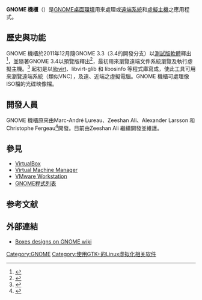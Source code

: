 {{NoteTA|G1=IT}}
{{Infobox software
| name                 = GNOME
| title                = GNOME 機櫃
| screenshot           = 
| caption              = 
| developer            = GNOME開發者
| frequently updated   = yes
| status               = 活躍
| programming language = [[C语言|C]]、[[Vala|Vala]]
| platform             = [[GNOME|GNOME]]
| website              = {{URL|https://wiki.gnome.org/Apps/Boxes}}
}}
'''GNOME 機櫃'''（{{lang-en|'''GNOME Boxes'''}}）是[[GNOME|GNOME桌面環境]]用來處理或[[遠端桌面|遠端系統]]和[[虛擬主機|虛擬主機]]之應用程式。

==歷史與功能==
GNOME 機櫃於2011年12月隨GNOME 3.3（3.4的開發分支）以[[Beta|測試版軟體]]釋出<ref>{{cite web |url=http://www.h-online.com/open/news/item/GNOME-developers-create-Boxes-for-virtualisation-1383765.html |title=GNOME developers create Boxes for virtualisation |publisher=The H |date=2011-11-23 |accessdate=2014-12-27 |archive-date=2014-12-27 |archive-url=https://web.archive.org/web/20141227124817/http://www.h-online.com/open/news/item/GNOME-developers-create-Boxes-for-virtualisation-1383765.html |dead-url=no }}</ref>，並隨著GNOME 3.4以預覽版釋出<ref>{{cite web |url=http://www.phoronix.com/scan.php?page=news_item&px=MTAzMTM |title=A Second Release Of GNOME Boxes Is Boxed Up |publisher=Phoronix |work=Michael Larabel |date=2011-12-21 |accessdate=2014-12-27 |archive-date=2014-12-27 |archive-url=https://web.archive.org/web/20141227125734/http://www.phoronix.com/scan.php?page=news_item&px=MTAzMTM |dead-url=no }}</ref>，最初用來瀏覽遠端文件系統瀏覽及執行虛擬主機。<ref>{{cite web|url=http://wiki.gnome.org/ThreePointThree/Features/Boxes|title=Boxes on GNOME wiki! GNOME 3.3.x Development Series|accessdate=2012-09-30|archive-date=2014-12-23|archive-url=https://web.archive.org/web/20141223020909/https://wiki.gnome.org/ThreePointThree/Features/Boxes|dead-url=no}}</ref> 起初是以[[libvirt|libvirt]]、libvirt-glib 和 libosinfo 等程式庫寫成，使此工具可用來瀏覽遠端系統（類似VNC），及遠、近端之虛擬電腦。GNOME 機櫃可處理像ISO檔的光碟映像檔。

==開發人員==
GNOME 機櫃原來由Marc-André Lureau、Zeeshan Ali、Alexander Larsson 和Christophe Fergeau<ref>{{cite web|url=https://wiki.gnome.org/Apps/Boxes|title=Boxes on GNOME wiki!|accessdate=2012-09-30|archive-date=2014-01-09|archive-url=https://web.archive.org/web/20140109012646/https://wiki.gnome.org/Apps/Boxes|dead-url=no}}</ref>開發。目前由Zeeshan Ali 繼續開發並維護。

==參見==
* [[VirtualBox|VirtualBox]]
* [[Virtual_Machine_Manager|Virtual Machine Manager]]
* [[VMware_Workstation|VMware Workstation]]
* [[GNOME程式列表|GNOME程式列表]]

== 参考文献 ==
{{Reflist}}

==外部連結==
* [http://wiki.gnome.org/Design/Apps/Boxes Boxes designs on GNOME wiki]{{Wayback|url=http://wiki.gnome.org/Design/Apps/Boxes |date=20141223020908 }}

{{GNOME|state=collapsed}}
{{GTK|state=collapsed}}
[[Category:GNOME|Category:GNOME]]
[[Category:使用GTK+的Linux虚拟化相关软件|Category:使用GTK+的Linux虚拟化相关软件]]
